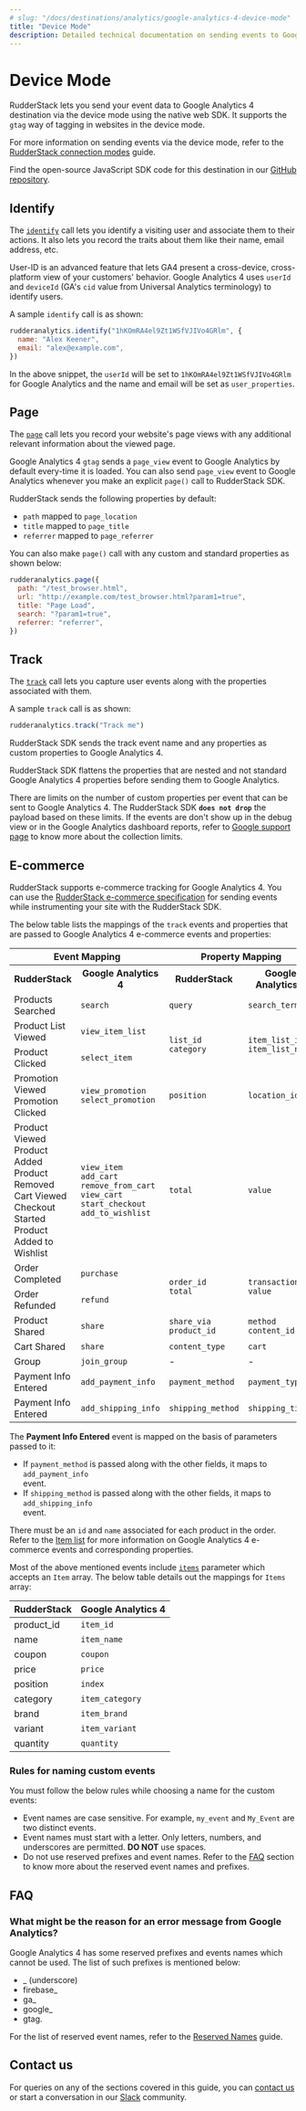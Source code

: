 ```yaml
---
# slug: "/docs/destinations/analytics/google-analytics-4-device-mode"
title: "Device Mode"
description: Detailed technical documentation on sending events to Google Analytics 4 using the RudderStack Web Device mode.
---
```


# Device Mode

RudderStack lets you send your event data to Google Analytics 4 destination via the device mode using the native web SDK. It supports the `gtag` way of tagging in websites in the device mode.

<div class="infoBlock">

For more information on sending events via the device mode, refer to the <a href="https://rudderstack.com/docs/rudderstack-cloud/rudderstack-connection-modes/">RudderStack connection modes</a> guide.

</div>

<div class="successBlock">

Find the open-source JavaScript SDK code for this destination in our <a href="https://github.com/rudderlabs/rudder-sdk-js/tree/production/integrations/GA4">GitHub repository</a>.
</div>


## Identify

The [`identify`](https://rudderstack.com/docs/rudderstack-api/api-specification/rudderstack-spec/identify/) call lets you identify a visiting user and associate them to their actions. It also lets you record the traits about them like their name, email address, etc.

User-ID is an advanced feature that lets GA4 present a cross-device, cross-platform view of your customers' behavior. Google Analytics 4 uses `userId` and `deviceId` \(GA's `cid` value from Universal Analytics terminology\) to identify users.

A sample `identify` call is as shown:

```javascript
rudderanalytics.identify("1hKOmRA4el9Zt1WSfVJIVo4GRlm", {
  name: "Alex Keener",
  email: "alex@example.com",
})
```

In the above snippet, the `userId` will be set to `1hKOmRA4el9Zt1WSfVJIVo4GRlm` for Google Analytics and the name and email will be set as `user_properties`.

## Page
  
The [`page`](https://www.rudderstack.com/docs/rudderstack-api/api-specification/rudderstack-spec/page/) call lets you record your website's page views with any additional relevant information about the viewed page.

Google Analytics 4 `gtag` sends a `page_view` event to Google Analytics by default every-time it is loaded. You can also send `page_view` event to Google Analytics whenever you make an explicit `page()` call to RudderStack SDK.

RudderStack sends the following properties by default:

- `path` mapped to `page_location`
- `title` mapped to `page_title`
- `referrer` mapped to `page_referrer`

You can also make `page()` call with any custom and standard properties as shown below:

```javascript
rudderanalytics.page({
  path: "/test_browser.html",
  url: "http://example.com/test_browser.html?param1=true",
  title: "Page Load",
  search: "?param1=true",
  referrer: "referrer",
})
```

## Track

The [`track`](https://www.rudderstack.com/docs/rudderstack-api/api-specification/rudderstack-spec/track/) call lets you capture user events along with the properties associated with them.

A sample `track` call is as shown:

```javascript
rudderanalytics.track("Track me")
```

RudderStack SDK sends the track event name and any properties as custom properties to Google Analytics 4.

<div class="infoBlock">

RudderStack SDK flattens the properties that are nested and not standard Google Analytics 4 properties before sending them to Google Analytics.
</div>

<div class="infoBlock">

There are limits on the number of custom properties per event that can be sent to Google Analytics 4. The RudderStack SDK <code class="inline-code">**does not drop**</code> the payload based on these limits. If the events are don't show up in the debug view or in the Google Analytics dashboard reports, refer to <a href="https://support.google.com/analytics/answer/9267744?hl=en">Google support page</a> to know more about the collection limits.
</div>

## E-commerce

RudderStack supports e-commerce tracking for Google Analytics 4. You can use the [RudderStack e-commerce specification](https://rudderstack.com/docs/rudderstack-api/api-specification/rudderstack-ecommerce-events-specification/) for sending events while instrumenting your site with the RudderStack SDK.

The below table lists the mappings of the `track` events and properties that are passed to Google Analytics 4 e-commerce events and properties:

<table>
  <tr>
    <th colspan="2">Event Mapping</th>
    <th colspan="2">Property Mapping</th>
  </tr>
  <tr>
    <th>RudderStack</th>
    <th>Google Analytics 4</th>
    <th>RudderStack</th>
    <th>Google Analytics 4</th>
  </tr>
  <tr>
    <td>Products Searched</td>
    <td><code class=“inline-code”>search</code></td>
    <td><code class=“inline-code”>query</code></td>
    <td><code class=“inline-code”>search_term</code></td>
  </tr>
  <tr>
    <td>Product List Viewed</td>
    <td><code class=“inline-code”>view_item_list</code></td>
    <td rowspan="2"><code class=“inline-code”>list_id</code></br><code class=“inline-code”>category</code></td>
    <td rowspan="2"><code class=“inline-code”>item_list_id</code></br><code class=“inline-code”>item_list_name</code></td>
  </tr>
  <tr>
   <td>Product Clicked</td>
    <td><code class=“inline-code”>select_item</code></td>
  </tr>
  <tr>
    <td>Promotion Viewed</br>Promotion Clicked</td>
    <td><code class=“inline-code”>view_promotion</code></br><code class=“inline-code”>select_promotion</code></td>
    <td><code class=“inline-code”>position</code></td>
    <td><code class=“inline-code”>location_id</code></td>
  </tr>
   <tr>
    <td>Product Viewed</br>Product Added</br>Product Removed</br>Cart Viewed</br>Checkout Started</br>Product Added to Wishlist</td>
    <td><code class=“inline-code”>view_item</code></br><code class=“inline-code”>add_cart</code></br><code class=“inline-code”>remove_from_cart</code></br><code class=“inline-code”>view_cart</code></br><code class=“inline-code”>start_checkout</code></br><code class=“inline-code”>add_to_wishlist</code></td>
    <td><code class=“inline-code”>total</code></td>
    <td><code class=“inline-code”>value</code></td>
  </tr>
   <tr>
    <td>Order Completed</td>
    <td><code class=“inline-code”>purchase</code></td>
    <td rowspan="2"><code class=“inline-code”>order_id</code></br><code class=“inline-code”>total</code></td>
    <td rowspan="2"><code class=“inline-code”>transaction_id</code></br><code class=“inline-code”>value</code></td>
  </tr>
  <tr>
   <td>Order Refunded</td>
    <td><code class=“inline-code”>refund</code></td>
  </tr>
    <tr>
    <td>Product Shared</td>
    <td><code class=“inline-code”>share</code></td>
    <td><code class=“inline-code”>share_via</code></br><code class=“inline-code”>product_id</code></td>
    <td><code class=“inline-code”>method</code></br><code class=“inline-code”>content_id</code></td>
  </tr>
  <tr>
    <td>Cart Shared</td>
    <td><code class=“inline-code”>share</code></td>
    <td><code class=“inline-code”>content_type</code></td>
    <td><code class=“inline-code”>cart</code></td>
  </tr>
   <tr>
    <td>Group</td>
    <td><code class=“inline-code”>join_group</code></td>
    <td>-</td>
    <td>-</td>
  </tr>
  <tr>
    <td>Payment Info Entered</td>
    <td><code class=“inline-code”>add_payment_info</code></td>
    <td><code class=“inline-code”>payment_method</code></td>
    <td><code class=“inline-code”>payment_type</code></td>
  </tr>
  <tr>
    <td>Payment Info Entered</td>
    <td><code class=“inline-code”>add_shipping_info</code></td>
    <td><code class=“inline-code”>shipping_method</code></td>
    <td><code class=“inline-code”>shipping_tier</code></td>
  </tr>
</table>

<div class="infoBlock">

The <strong>Payment Info Entered</strong> event is mapped on the basis of parameters passed to it:
<ul>
  <li>If <code class=“inline-code”>payment_method</code> is passed along with the other fields, it maps to <code class=“inline-code”>add_payment_info</code></li> event.
 <li>If <code class=“inline-code”>shipping_method</code> is passed along with the other fields, it maps to <code class=“inline-code”>add_shipping_info</code></li> event.
  </ul>
</div>

<div class="infoBlock">

There must be an <code class="inline-code">id</code> and <code class="inline-code">name</code> associated for each product in the order. Refer to the <a href="https://developers.google.com/gtagjs/reference/ga4-events#view_item_list">Item list</a> for more information on Google Analytics 4 e-commerce events and corresponding properties.
</div>

Most of the above mentioned events include [`items`](https://developers.google.com/analytics/devguides/collection/protocol/ga4/reference/events#view_item_list) parameter which accepts an `Item` array. The below table details out the mappings for `Items` array:

| RudderStack    | Google Analytics 4  |
| :-------------| :-----------------|
| product_id         | `item_id`        |
| name               | `item_name`      |
| coupon               | `coupon`      |
| price              | `price`          |
| position           | `index`          |
| category           | `item_category`  |
| brand           | `item_brand`  |
| variant           | `item_variant`  |
| quantity           | `quantity`  |

### Rules for naming custom events

You must follow the below rules while choosing a name for the custom events:

- Event names are case sensitive. For example, `my_event` and `My_Event` are two distinct events.
- Event names must start with a letter. Only letters, numbers, and underscores are permitted. **DO NOT** use spaces.
- Do not use reserved prefixes and event names. Refer to the <a href="#faq">FAQ</a> section to know more about the reserved event names and prefixes.

## FAQ

### What might be the reason for an error message from Google Analytics?

Google Analytics 4 has some reserved prefixes and events names which cannot be used. The list of such prefixes is mentioned below:

- _ (underscore)
- firebase_
- ga_
- google_
- gtag.

For the list of reserved event names, refer to the [Reserved Names](https://developers.google.com/analytics/devguides/collection/protocol/ga4/reference?client_type=gtag#reserved_names) guide.

## Contact us

For queries on any of the sections covered in this guide, you can [contact us](mailto:%20docs@rudderstack.com) or start a conversation in our [Slack](https://rudderstack.com/join-rudderstack-slack-community) community.
